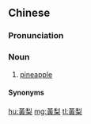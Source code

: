 {{also|黄梨}}
==Chinese==
{{zh-forms|s=黄梨}}

===Pronunciation===
{{zh-pron
|m=huánglí
|h=pfs=vòng-lì
|cat=n
}}

===Noun===
{{zh-noun}}

# {{lb|zh|Malaysia|Singapore|Hakka}} [[pineapple]]

====Synonyms====
{{zh-dial|菠蘿}}

{{zh-cat|Fruits}}

[[hu:黃梨]]
[[mg:黃梨]]
[[tl:黃梨]]